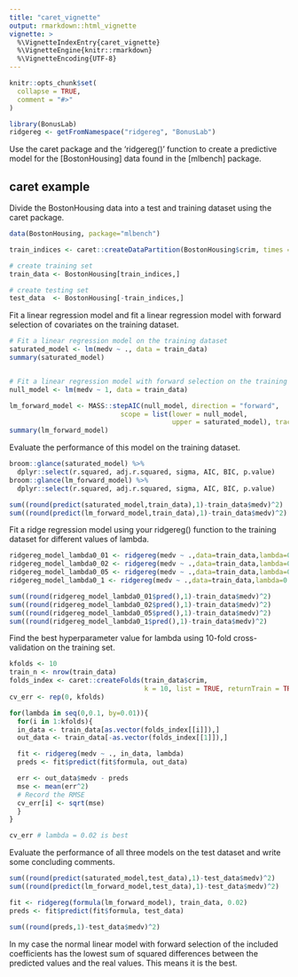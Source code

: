 ```yaml
---
title: "caret_vignette"
output: rmarkdown::html_vignette
vignette: >
  %\VignetteIndexEntry{caret_vignette}
  %\VignetteEngine{knitr::rmarkdown}
  %\VignetteEncoding{UTF-8}
---
```


```r
knitr::opts_chunk$set(
  collapse = TRUE,
  comment = "#>"
)
```

```r

library(BonusLab)
ridgereg <- getFromNamespace("ridgereg", "BonusLab")

```

Use the caret package and the 'ridgereg()' function to create a predictive model for the [BostonHousing] data found in the [mlbench] package. 


## caret example

Divide the BostonHousing data into a test and training dataset using the caret package.
```r

data(BostonHousing, package="mlbench")

train_indices <- caret::createDataPartition(BostonHousing$crim, times = 1, p = 0.8, list = FALSE, groups = 2)

# create training set
train_data <- BostonHousing[train_indices,]

# create testing set
test_data  <- BostonHousing[-train_indices,]

```

Fit a linear regression model and fit a linear regression model with forward selection of covariates on the training dataset.

```r

# Fit a linear regression model on the training dataset
saturated_model <- lm(medv ~ ., data = train_data)
summary(saturated_model)


# Fit a linear regression model with forward selection on the training dataset
null_model <- lm(medv ~ 1, data = train_data)

lm_forward_model <- MASS::stepAIC(null_model, direction = "forward",
                            scope = list(lower = null_model, 
                                         upper = saturated_model), trace = FALSE)
summary(lm_forward_model)

```


Evaluate the performance of this model on the training dataset.
```r

broom::glance(saturated_model) %>%
  dplyr::select(r.squared, adj.r.squared, sigma, AIC, BIC, p.value)
broom::glance(lm_forward_model) %>%
  dplyr::select(r.squared, adj.r.squared, sigma, AIC, BIC, p.value)

sum((round(predict(saturated_model,train_data),1)-train_data$medv)^2)
sum((round(predict(lm_forward_model,train_data),1)-train_data$medv)^2)

```


Fit a ridge regression model using your ridgereg() function to the training dataset for different values of lambda. 
```r

ridgereg_model_lambda0_01 <- ridgereg(medv ~ .,data=train_data,lambda=0.01)
ridgereg_model_lambda0_02 <- ridgereg(medv ~ .,data=train_data,lambda=0.02)
ridgereg_model_lambda0_05 <- ridgereg(medv ~ .,data=train_data,lambda=0.05)
ridgereg_model_lambda0_1 <- ridgereg(medv ~ .,data=train_data,lambda=0.1)

sum((round(ridgereg_model_lambda0_01$pred(),1)-train_data$medv)^2)
sum((round(ridgereg_model_lambda0_02$pred(),1)-train_data$medv)^2)
sum((round(ridgereg_model_lambda0_05$pred(),1)-train_data$medv)^2)
sum((round(ridgereg_model_lambda0_1$pred(),1)-train_data$medv)^2)

```


Find the best hyperparameter value for lambda using 10-fold cross-validation on the training set. 
```r

kfolds <- 10
train_n <- nrow(train_data)
folds_index <- caret::createFolds(train_data$crim, 
                                  k = 10, list = TRUE, returnTrain = TRUE)
cv_err <- rep(0, kfolds)

for(lambda in seq(0,0.1, by=0.01)){
  for(i in 1:kfolds){
  in_data <- train_data[as.vector(folds_index[[i]]),]
  out_data <- train_data[-as.vector(folds_index[[1]]),]

  fit <- ridgereg(medv ~ ., in_data, lambda)
  preds <- fit$predict(fit$formula, out_data)

  err <- out_data$medv - preds
  mse <- mean(err^2)
  # Record the RMSE
  cv_err[i] <- sqrt(mse)
  }
}

cv_err # lambda = 0.02 is best

```


Evaluate the performance of all three models on the test dataset and write some concluding comments.
```r

sum((round(predict(saturated_model,test_data),1)-test_data$medv)^2)
sum((round(predict(lm_forward_model,test_data),1)-test_data$medv)^2)

fit <- ridgereg(formula(lm_forward_model), train_data, 0.02)
preds <- fit$predict(fit$formula, test_data)

sum((round(preds,1)-test_data$medv)^2)

```
In my case the normal linear model with forward selection of the included coefficients has the lowest sum of squared differences between the predicted values and the real values. This means it is the best. 

